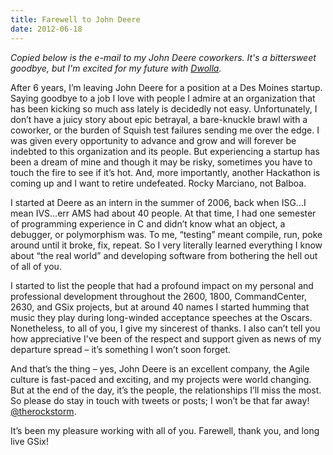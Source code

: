 ```yaml
---
title: Farewell to John Deere
date: 2012-06-18
---
```


_Copied below is the e-mail to my John Deere coworkers. It's a bittersweet goodbye, but I'm excited for my future with [Dwolla](https://www.dwolla.com/)._

After 6 years, I’m leaving John Deere for a position at a Des Moines startup. Saying goodbye to a job I love with people I admire at an organization that has been kicking so much ass lately is decidedly not easy. Unfortunately, I don’t have a juicy story about epic betrayal, a bare-knuckle brawl with a coworker, or the burden of Squish test failures sending me over the edge. I was given every opportunity to advance and grow and will forever be indebted to this organization and its people. But experiencing a startup has been a dream of mine and though it may be risky, sometimes you have to touch the fire to see if it’s hot. And, more importantly, another Hackathon is coming up and I want to retire undefeated. Rocky Marciano, not Balboa.

I started at Deere as an intern in the summer of 2006, back when ISG...I mean IVS…err AMS had about 40 people. At that time, I had one semester of programming experience in C and didn’t know what an object, a debugger, or polymorphism was. To me, “testing” meant compile, run, poke around until it broke, fix, repeat. So I very literally learned everything I know about “the real world” and developing software from bothering the hell out of all of you.

I started to list the people that had a profound impact on my personal and professional development throughout the 2600, 1800, CommandCenter, 2630, and GSix projects, but at around 40 names I started humming that music they play during long-winded acceptance speeches at the Oscars. Nonetheless, to all of you, I give my sincerest of thanks. I also can’t tell you how appreciative I've been of the respect and support given as news of my departure spread – it’s something I won’t soon forget.

And that’s the thing – yes, John Deere is an excellent company, the Agile culture is fast-paced and exciting, and my projects were world changing. But at the end of the day, it’s the people, the relationships I’ll miss the most. So please do stay in touch with tweets or posts; I won’t be that far away! [@therockstorm](https://twitter.com/therockstorm).

It’s been my pleasure working with all of you. Farewell, thank you, and long live GSix!

